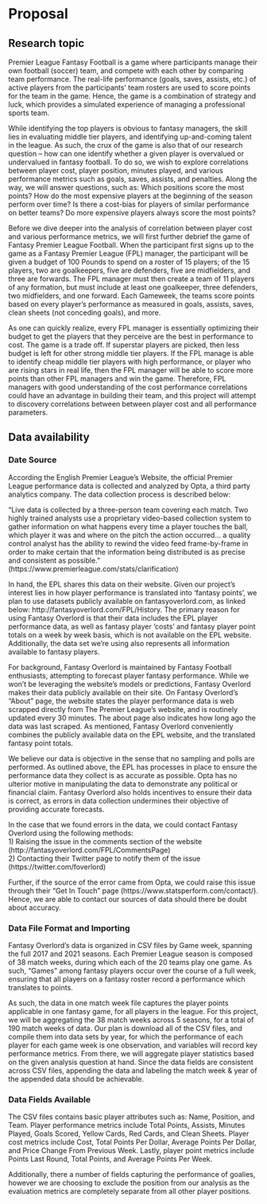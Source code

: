 # Proposal

## Research topic
Premier League Fantasy Football is a game where participants manage their own football (soccer) team, and compete with each other by comparing team performance. The real-life performance (goals, saves, assists, etc.) of active players from the participants’ team rosters are used to score points for the team in the game. Hence, the game is a combination of strategy and luck, which provides a simulated experience of managing a professional sports team. 

While identifying the top players is obvious to fantasy managers, the skill lies in evaluating middle tier players, and identifying up-and-coming talent in the league. As such, the crux of the game is also that of our research question – how can one identify whether a given player is overvalued or undervalued in fantasy football. To do so, we wish to explore correlations between player cost, player position, minutes played, and various performance metrics such as goals, saves, assists, and penalties. Along the way, we will answer questions, such as: Which positions score the most points? How do the most expensive players at the beginning of the season perform over time? Is there a cost-bias for players of similar performance on better teams? Do more expensive players always score the most points?

Before we dive deeper into the analysis of correlation between player cost and various performance metrics, we will first further debrief the game of Fantasy Premier League Football. When the participant first signs up to the game as a Fantasy Premier League (FPL) manager, the participant will be given a budget of 100 Pounds to spend on a roster of 15 players; of the 15 players, two are goalkeepers, five are defenders, five are midfielders, and three are forwards. The FPL manager must then create a team of 11 players of any formation, but must include at least one goalkeeper, three defenders, two midfielders, and one forward. Each Gameweek, the teams score points based on every player’s performance as measured in goals, assists, saves, clean sheets (not conceding goals), and more. 

As one can quickly realize, every FPL manager is essentially optimizing their budget to get the players that they perceive are the best in performance to cost. The game is a trade off. If superstar players are picked, then less budget is left for other strong middle tier players. If the FPL manage is able to identify cheap middle tier players with high performance, or player who are rising stars in real life, then the FPL manager will be able to score more points than other FPL managers and win the game. Therefore, FPL managers with good understanding of the cost performance correlations could have an advantage in building their team, and this project will attempt to discovery correlations between between player cost and all performance parameters.

## Data availability
### Date Source

According the English Premier League's Website, the official Premier League performance
data is collected and analyzed by Opta, a third party analytics company. The data
collection process is described below:

"Live data is collected by a three-person team covering each match. Two highly 
trained analysts use a proprietary video-based collection system to gather 
information on what happens every time a player touches the ball, which player 
it was and where on the pitch the action occurred... a quality control analyst 
has the ability to rewind the video feed frame-by-frame in order to make certain 
that the information being distributed is as precise and consistent as possible."
(https://www.premierleague.com/stats/clarification)

In hand, the EPL shares this data on their website. Given our project's interest 
lies in how player performance is translated into 'fantasy points', we plan to use
datasets publicly available on fantasyoverlord.com, as linked below:
http://fantasyoverlord.com/FPL/History. The primary reason for using Fantasy 
Overlord is that their data includes the EPL player performance data, as well as 
fantasy player 'costs' and fantasy player point totals on a week by week basis, 
which is not available on the EPL website. Additionally, the data set we're using 
also represents all information available to fantasy players. 

For background, Fantasy Overlord is maintained by Fantasy Football enthusiasts, 
attempting to forecast player fantasy performance. While we won't be leveraging
the website's models or predictions, Fantasy Overlord makes their data publicly 
available on their site. On Fantasy Overlord’s “About” page, the website states 
the player performance data is web scrapped directly from The Premier League’s 
website, and is routinely updated every 30 minutes. The about page also indicates 
how long ago the data was last scraped. As mentioned, Fantasy Overlord conveniently
combines the publicly available data on the EPL website, and the translated 
fantasy point totals.

We believe our data is objective in the sense that no sampling and polls are performed.
As outlined above, the EPL has processes in place to ensure the performance data 
they collect is as accurate as possible. Opta has no ulterior motive in 
manipulating the data to demonstrate any political or financial claim. Fantasy
Overlord also holds incentives to ensure their data is correct, as errors in 
data collection undermines their  objective of providing accurate forecasts.

In the case that we found errors in the data, we could contact Fantasy Overlord using
the following methods: \
1) Raising the issue in the comments section of the website (http://fantasyoverlord.com/FPL/CommentsPage) \
2) Contacting their Twitter page to notify them of the issue (https://twitter.com/foverlord) \

Further, if the source of the error came from Opta, we could raise this issue through
their "Get In Touch" page (https://www.statsperform.com/contact/). Hence, we are able 
to contact our sources of data should there be doubt about accuracy.


### Data File Format and Importing
Fantasy Overlord's data is organized in CSV files by Game week, spanning the 
full 2017 and 2021 seasons. Each Premier League season is composed of 38 match 
weeks, during which each of the 20 teams play one game. As such, "Games" among 
fantasy players occur over the course of a full week, ensuring that all players 
on a fantasy roster record a performance which translates to points. 

As such, the data in one match week file captures the player points applicable in 
one fantasy game, for all players in the league. For this project, we will be 
aggregating the 38 match weeks across 5 seasons, for a total of 190 match weeks
of data. Our plan is download all of the CSV files, and compile them into data sets
by year, for which the performance of each player for each game week is one observation, 
and variables will record key performance metrics. From there, we will aggregate 
player statistics based on the given analysis question at hand. Since the data fields 
are consistent across CSV files, appending the data and labeling the match week & 
year of the appended data should be achievable.

### Data Fields Available
The CSV files contains basic player attributes such as: Name, Position, and Team.
Player performance metrics include Total Points, Assists, Minutes Played, Goals Scored, 
Yellow Cards, Red Cards, and Clean Sheets. Player cost metrics include Cost, 
Total Points Per Dollar, Average Points Per Dollar, and Price Change From Previous Week.
Lastly, player point metrics include Points Last Round, Total Points, and Average Points 
Per Week.

Additionally, there a number of fields capturing the performance of goalies, however
we are choosing to exclude the position from our analysis as the evaluation metrics
are completely separate from all other player positions.


